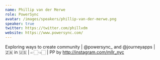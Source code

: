 ```yaml
---
name: Phillip van der Merwe
role: PowerSync
avatar: /images/speakers/phillip-van-der-merwe.png
speaker: true
twitter: https://twitter.com/phillvdm
website: https://www.powersync.com/
---
```


Exploring ways to create community | @powersync\_ and @journeyapps | 🇿🇦 in 🇺🇸 | 👉🏻👈🏻 | PP by http://instagram.com/mllr_nyc
